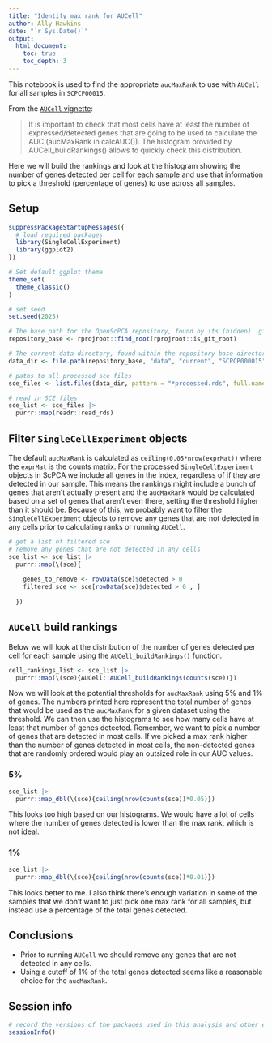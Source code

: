 ```yaml
---
title: "Identify max rank for AUCell"
author: Ally Hawkins
date: "`r Sys.Date()`"
output:
  html_document:
    toc: true
    toc_depth: 3
---
```


This notebook is used to find the appropriate `aucMaxRank` to use with `AUCell` for all samples in `SCPCP00015`. 

From the  [`AUCell` vignette]():

> It is important to check that most cells have at least the number of expressed/detected genes that are going to be used to calculate the AUC (aucMaxRank in calcAUC()). The histogram provided by AUCell_buildRankings() allows to quickly check this distribution. 

Here we will build the rankings and look at the histogram showing the number of genes detected per cell for each sample and use that information to pick a threshold (percentage of genes) to use across all samples. 

## Setup

```r
suppressPackageStartupMessages({
  # load required packages
  library(SingleCellExperiment)
  library(ggplot2)
})

# Set default ggplot theme
theme_set(
  theme_classic()
)

# set seed
set.seed(2025)
```


```r
# The base path for the OpenScPCA repository, found by its (hidden) .git directory
repository_base <- rprojroot::find_root(rprojroot::is_git_root)

# The current data directory, found within the repository base directory
data_dir <- file.path(repository_base, "data", "current", "SCPCP000015")

# paths to all processed sce files
sce_files <- list.files(data_dir, pattern = "*processed.rds", full.names = TRUE, recursive = TRUE)
```

```r
# read in SCE files 
sce_list <- sce_files |> 
  purrr::map(readr::read_rds)
```


## Filter `SingleCellExperiment` objects

The default `aucMaxRank` is calculated as `ceiling(0.05*nrow(exprMat))` where the `exprMat` is the counts matrix. 
For the processed `SingleCellExperiment` objects in ScPCA we include all genes in the index, regardless of if they are detected in our sample. 
This means the rankings might include a bunch of genes that aren't actually present and the `aucMaxRank` would be calculated based on a set of genes that aren't even there, setting the threshold higher than it should be. 
Because of this, we probably want to filter the `SingleCellExperiment` objects to remove any genes that are not detected in any cells prior to calculating ranks or running `AUCell`. 

```r
# get a list of filtered sce
# remove any genes that are not detected in any cells 
sce_list <- sce_list |> 
  purrr::map(\(sce){
    
    genes_to_remove <- rowData(sce)$detected > 0 
    filtered_sce <- sce[rowData(sce)$detected > 0 , ]
    
  })
```

## `AUCell` build rankings 

Below we will look at the distribution of the number of genes detected per cell for each sample using the `AUCell_buildRankings()` function. 


```r
cell_rankings_list <- sce_list |> 
  purrr::map(\(sce){AUCell::AUCell_buildRankings(counts(sce))})
```

Now we will look at the potential thresholds for `aucMaxRank` using 5% and 1% of genes. 
The numbers printed here represent the total number of genes that would be used as the `aucMaxRank` for a given dataset using the threshold. 
We can then use the histograms to see how many cells have at least that number of genes detected. 
Remember, we want to pick a number of genes that are detected in most cells.
If we picked a max rank higher than the number of genes detected in most cells, the non-detected genes that are randomly ordered would play an outsized role in our AUC values.

### 5%  

```r
sce_list |> 
  purrr::map_dbl(\(sce){ceiling(nrow(counts(sce))*0.05)})
```

This looks too high based on our histograms. 
We would have a lot of cells where the number of genes detected is lower than the max rank, which is not ideal. 

### 1% 

```r
sce_list |> 
  purrr::map_dbl(\(sce){ceiling(nrow(counts(sce))*0.01)})
```

This looks better to me. 
I also think there's enough variation in some of the samples that we don't want to just pick one max rank for all samples, but instead use a percentage of the total genes detected. 

## Conclusions

- Prior to running `AUCell` we should remove any genes that are not detected in any cells.
- Using a cutoff of 1% of the total genes detected seems like a reasonable choice for the `aucMaxRank`. 

## Session info 

```r
# record the versions of the packages used in this analysis and other environment information
sessionInfo()
```


